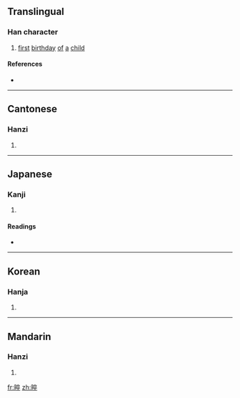 ==Translingual==

===Han character===
{{Han char|rn=72|rad=日|as=08|sn=12|four=6004<sub>8</sub>|canj=日卜人十 (AYOJ)}}

# [[first]] [[birthday]] [[of]] [[a]] [[child]]

====References====
* {{Han ref|kx=0496.240|dkj=13977|dj=0862.090|hdz=21520.050|uh=666C|ud=26220|bh=D9A2|bd=55714}}

----

==Cantonese==

===Hanzi===
{{yue-hanzi|jyut=|y=jeui3}}

# {{defn|Cantonese|sort=日08}}

----

==Japanese==

===Kanji===
{{ja-kanji|grade=|rs=日08}}

# {{defn|Japanese|sort=日08}}

====Readings====
* {{ja-readings|on=[[さい]] (sai), [[すい]] (sui)|kun=[[ひとまわり]] (hitomawari)}}

----

==Korean==

===Hanja===
{{ko-hanja|hangeul=[[쉬]], [[수]]|eumhun=|rv=swi, su|mr=swi, su|y=swi, swu}}

# {{defn|Korean|sort=日08}}

----

==Mandarin==

===Hanzi===
{{cmn-hanzi|pin=[[zuì]] ([[zui4]])|wg=tsui<sup>4</sup>}}

# {{defn|Mandarin|sort=日08}}

[[fr:晬]]
[[zh:晬]]